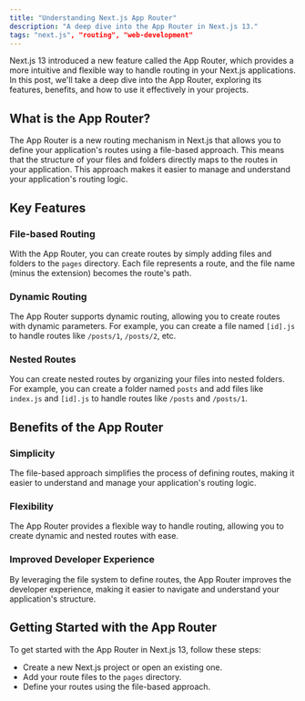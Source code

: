 ```yaml
---
title: "Understanding Next.js App Router"
description: "A deep dive into the App Router in Next.js 13."
tags: "next.js", "routing", "web-development"
---
```


Next.js 13 introduced a new feature called the App Router, which provides a more intuitive and flexible way to handle routing in your Next.js applications. In this post, we'll take a deep dive into the App Router, exploring its features, benefits, and how to use it effectively in your projects.

## What is the App Router?

The App Router is a new routing mechanism in Next.js that allows you to define your application's routes using a file-based approach. This means that the structure of your files and folders directly maps to the routes in your application. This approach makes it easier to manage and understand your application's routing logic.

## Key Features

### File-based Routing

With the App Router, you can create routes by simply adding files and folders to the `pages` directory. Each file represents a route, and the file name (minus the extension) becomes the route's path.

### Dynamic Routing

The App Router supports dynamic routing, allowing you to create routes with dynamic parameters. For example, you can create a file named `[id].js` to handle routes like `/posts/1`, `/posts/2`, etc.

### Nested Routes

You can create nested routes by organizing your files into nested folders. For example, you can create a folder named `posts` and add files like `index.js` and `[id].js` to handle routes like `/posts` and `/posts/1`.

## Benefits of the App Router

### Simplicity

The file-based approach simplifies the process of defining routes, making it easier to understand and manage your application's routing logic.

### Flexibility

The App Router provides a flexible way to handle routing, allowing you to create dynamic and nested routes with ease.

### Improved Developer Experience

By leveraging the file system to define routes, the App Router improves the developer experience, making it easier to navigate and understand your application's structure.

## Getting Started with the App Router

To get started with the App Router in Next.js 13, follow these steps:

  - Create a new Next.js project or open an existing one.
  - Add your route files to the `pages` directory.
  - Define your routes using the file-based approach.